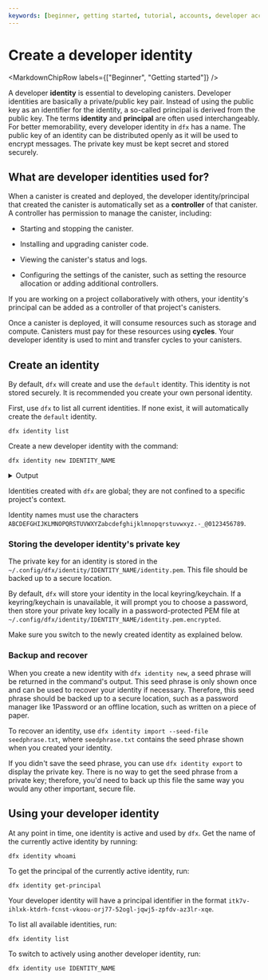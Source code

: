 ```yaml
---
keywords: [beginner, getting started, tutorial, accounts, developer account]
---
```



# Create a developer identity

<MarkdownChipRow labels={["Beginner", "Getting started"]} />

A developer **identity** is essential to developing canisters. Developer identities are basically a private/public key pair. Instead of using the public key as an identifier for the identity, a so-called principal is derived from the public key. The terms **identity** and **principal** are often used interchangeably. For better memorability, every developer identity in `dfx` has a name. The public key of an identity can be distributed openly as it will be used to encrypt messages. The private key must be kept secret and stored securely.

## What are developer identities used for?

When a canister is created and deployed, the developer identity/principal that created the canister is automatically set as a **controller** of that canister. A controller has permission to manage the canister, including:

- Starting and stopping the canister.

- Installing and upgrading canister code.

- Viewing the canister's status and logs.

- Configuring the settings of the canister, such as setting the resource allocation or adding additional controllers.

If you are working on a project collaboratively with others, your identity's principal can be added as a controller of that project's canisters.

Once a canister is deployed, it will consume resources such as storage and compute. Canisters must pay for these resources using **cycles**. Your developer identity is used to mint and transfer cycles to your canisters.

## Create an identity

By default, `dfx` will create and use the `default` identity. This identity is not stored securely. It is recommended you create your own personal identity.

First, use `dfx` to list all current identities. If none exist, it will automatically create the `default` identity.

```
dfx identity list
```

Create a new developer identity with the command:

```
dfx identity new IDENTITY_NAME
```

<details>
<summary>Output</summary>

```
Your seed phrase for identity 'IDENTITY_NAME': hotel knock any token tooth deal fossil salmon coral idea tip weapon cotton save fiction major arrive history library clerk depth poet path guide
Write it down in a safe place, as this information can be used to reconstruct your key in case of emergency.
Created identity: "IDENTITY_NAME".
```

</details>

Identities created with `dfx` are global; they are not confined to a specific project's context.

Identity names must use the characters `ABCDEFGHIJKLMNOPQRSTUVWXYZabcdefghijklmnopqrstuvwxyz.-_@0123456789`.

### Storing the developer identity's private key

The private key for an identity is stored in the `~/.config/dfx/identity/IDENTITY_NAME/identity.pem`. This file should be backed up to a secure location.

By default, `dfx` will store your identity in the local keyring/keychain. If a keyring/keychain is unavailable, it will prompt you to choose a password, then store your private key locally in a password-protected PEM file at `~/.config/dfx/identity/IDENTITY_NAME/identity.pem.encrypted`.

Make sure you switch to the newly created identity as explained below.

### Backup and recover

When you create a new identity with `dfx identity new`, a seed phrase will be returned in the command's output. This seed phrase is only shown once and can be used to recover your identity if necessary. Therefore, this seed phrase should be backed up to a secure location, such as a password manager like 1Password or an offline location, such as written on a piece of paper.

To recover an identity, use `dfx identity import --seed-file seedphrase.txt`, where `seedphrase.txt` contains the seed phrase shown when you created your identity.

If you didn't save the seed phrase, you can use `dfx identity export` to display the private key. There is no way to get the seed phrase from a private key; therefore, you'd need to back up this file the same way you would any other important, secure file.

## Using your developer identity

At any point in time, one identity is active and used by `dfx`. Get the name of the currently active identity by running:

```
dfx identity whoami
```

To get the principal of the currently active identity, run:

```
dfx identity get-principal
```

Your developer identity will have a principal identifier in the format `itk7v-ihlxk-ktdrh-fcnst-vkoou-orj77-52ogl-jqwj5-zpfdv-az3lr-xqe`. 

To list all available identities, run:

```
dfx identity list
```

To switch to actively using another developer identity, run:

```
dfx identity use IDENTITY_NAME
```
